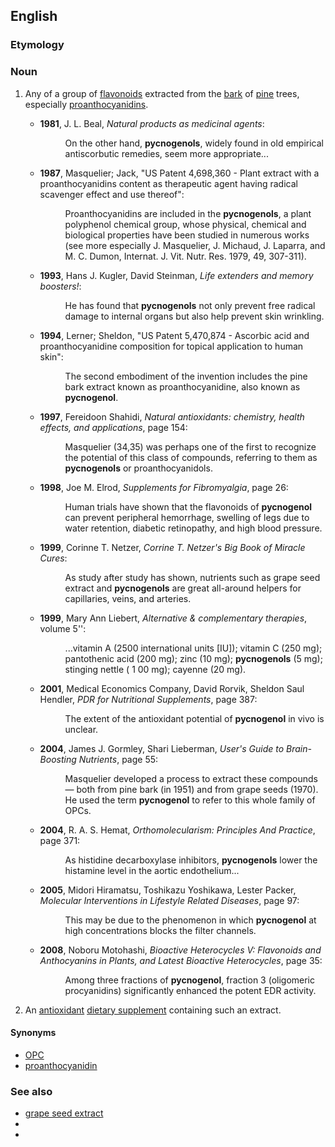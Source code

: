 ==English==

===Etymology===
{{etystub|en}}

===Noun===
{{en-noun}}

# {{label|en|organic chemistry}} Any of a group of [[flavonoid]]s extracted from the [[bark]] of [[pine]] trees, especially [[proanthocyanidin]]s.
#* '''1981''', J. L. Beal, ''Natural products as medicinal agents'':
#*: On the other hand, '''pycnogenols''', widely found in old empirical antiscorbutic remedies, seem more appropriate...
#* '''1987''', Masquelier; Jack, "US Patent 4,698,360 - Plant extract with a proanthocyanidins content as therapeutic agent having radical scavenger effect and use thereof":
#*: Proanthocyanidins are included in the '''pycnogenols''', a plant polyphenol chemical group, whose physical, chemical and biological properties have been studied in numerous works (see more especially J. Masquelier, J. Michaud, J. Laparra, and M. C. Dumon, Internat. J. Vit. Nutr. Res. 1979, 49, 307-311).
#* '''1993''', Hans J. Kugler, David Steinman, ''Life extenders and memory boosters!'':
#*: He has found that '''pycnogenols''' not only prevent free radical damage to internal organs but also help prevent skin wrinkling.
#* '''1994''', Lerner; Sheldon, "US Patent 5,470,874 - Ascorbic acid and proanthocyanidine composition for topical application to human skin":
#*: The second embodiment of the invention includes the pine bark extract known as proanthocyanidine, also known as '''pycnogenol'''.
#* '''1997''', Fereidoon Shahidi, ''Natural antioxidants: chemistry, health effects, and applications'', page 154:
#*: Masquelier (34,35) was perhaps one of the first to recognize the potential of this class of compounds, referring to them as '''pycnogenols''' or proanthocyanidols.
#* '''1998''', Joe M. Elrod, ''Supplements for Fibromyalgia'', page 26:
#*: Human trials have shown that the flavonoids of '''pycnogenol''' can prevent peripheral hemorrhage, swelling of legs due to water retention, diabetic retinopathy, and high blood pressure.
#* '''1999''', Corinne T. Netzer, ''Corrine T. Netzer's Big Book of Miracle Cures'':
#*: As study after study has shown, nutrients such as grape seed extract and '''pycnogenols''' are great all-around helpers for capillaries, veins, and arteries.
#* '''1999''', Mary Ann Liebert, ''Alternative & complementary therapies'', volume 5'':
#*: ...vitamin A (2500 international units [IU]); vitamin C (250 mg); pantothenic acid (200 mg); zinc (10 mg); '''pycnogenols''' (5 mg); stinging nettle ( 1 00 mg); cayenne (20 mg).
#* '''2001''', Medical Economics Company, David Rorvik, Sheldon Saul Hendler, ''PDR for Nutritional Supplements'', page 387:
#*: The extent of the antioxidant potential of '''pycnogenol''' in vivo is unclear.
#* '''2004''', James J. Gormley, Shari Lieberman, ''User's Guide to Brain-Boosting Nutrients'', page 55:
#*: Masquelier developed a process to extract these compounds — both from pine bark (in 1951) and from grape seeds (1970). He used the term '''pycnogenol''' to refer to this whole family of OPCs.
#* '''2004''', R. A. S. Hemat, ''Orthomolecularism: Principles And Practice'', page 371:
#*: As histidine decarboxylase inhibitors, '''pycnogenols''' lower the histamine level in the aortic endothelium...
#* '''2005''', Midori Hiramatsu, Toshikazu Yoshikawa, Lester Packer, ''Molecular Interventions in Lifestyle Related Diseases'', page 97:
#*: This may be due to the phenomenon in which '''pycnogenol''' at high concentrations blocks the filter channels.
#* '''2008''', Noboru Motohashi, ''Bioactive Heterocycles V: Flavonoids and Anthocyanins in Plants, and Latest Bioactive Heterocycles'', page 35:
#*: Among three fractions of '''pycnogenol''', fraction 3 (oligomeric procyanidins) significantly enhanced the potent EDR activity.
# An [[antioxidant]] [[dietary supplement]] containing such an extract.

====Synonyms====
* [[OPC]]
* [[proanthocyanidin]]

===See also===
* [[grape seed extract]]
* {{pedia|Proanthocyanidin}}
* {{pedialite|Grape seed extract}}